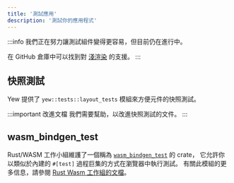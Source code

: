 ```yaml
---
title: '測試應用'
description: '測試你的應用程式'
---
```


:::info
我們正在努力讓測試組件變得更容易，但目前仍在進行中。

在 GitHub 倉庫中可以找到對 [淺渲染](https://github.com/yewstack/yew/issues/1413) 的支援。
:::

## 快照測試

Yew 提供了 `yew::tests::layout_tests` 模組來方便元件的快照測試。

:::important 改進文檔
我們需要幫助，以改進快照測試的文件。
:::

## wasm_bindgen_test

Rust/WASM 工作小組維護了一個稱為 [`wasm_bindgen_test`](https://rustwasm.github.io/docs/wasm-bindgen/wasm-bindgen-test/index.html) 的 crate，
它允許你以類似於內建的 `#[test]` 過程巨集的方式在瀏覽器中執行測試。
有關此模組的更多信息，請參閱 [Rust Wasm 工作組的文檔](https://rustwasm.github.io/docs/wasm-bindgen/wasm-bindgen-test/index.html)。
